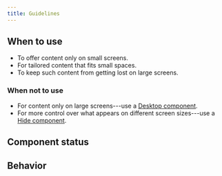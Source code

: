 ```yaml
---
title: Guidelines
---
```



<ReactExample exampleId="Mobile-default" />

## When to use

- To offer content only on small screens.
- For tailored content that fits small spaces.
- To keep such content from getting lost on large screens.

### When not to use

- For content only on large screens---use a [Desktop component](/components/responsive/desktop/).
- For more control over what appears on different screen sizes---use a
  [Hide component](/components/responsive/hide/).

## Component status

<ComponentStatus component="Mobile" />

## Behavior

<ResponsiveSimilarContentSnippet />

<ResponsiveDontHideEssentialSnippet />
